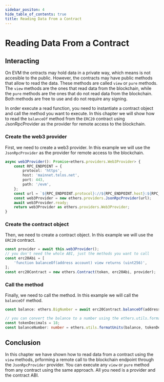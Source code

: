 ```yaml
---
sidebar_positon: 4
hide_table_of_contents: true
title: Reading Data From a Contract
---
```


# Reading Data From a Contract

## Interacting

On EVM the ontracts may hold data in a private way, which means is not accesible to the public. However, the contracts may have public methods that allow to read the data. These methods are called `view` or `pure` methods. The `view` methods are the ones that read data from the blockchain, while the `pure` methods are the ones that do not read data from the blockchain. Both methods are free to use and do not require any signing.

In order execute a read function, you need to instantiate a contract object and call the method you want to execute. In this chapter we will show how to read the `balanceOf` method from the `ERC20` contract using JsonRpcProvider as the provider for remote access to the blockchain.

### Create the web3 provider

First, we need to create a web3 provider. In this example we will use the `JsonRpcProvider` as the provider for remote access to the blockchain.

```typescript
async web3Provider(): Promise<ethers.providers.Web3Provider> {
    const RPC_ENDPOINT = {
        protocol: 'https',
        host: 'mainnet.telos.net',
        port: 443,
        path: '/evm',
    };
    const url = `${RPC_ENDPOINT.protocol}://${RPC_ENDPOINT.host}:${RPC_ENDPOINT.port}${RPC_ENDPOINT.path ?? ''}`;
    const web3Provider = new ethers.providers.JsonRpcProvider(url);
    await web3Provider.ready;
    return web3Provider as ethers.providers.Web3Provider;
}
```

### Create the contract object

Then, we need to create a contract object. In this example we will use the `ERC20` contract.

```typescript
const provider = await this.web3Provider();
// you don't need the whole ABI, just the methods you want to call
const erc20Abi = [
    'function balanceOf(address account) view returns (uint256)',
];
const erc20Contract = new ethers.Contract(token, erc20Abi, provider);
```

### Call the method

Finally, we need to call the method. In this example we will call the `balanceOf` method.

```typescript
const balance: ethers.BigNumber = await erc20Contract.balanceOf(address);

// you can convert the balance to a number using the ethers.utils.formatUnits method
const tokenDecimals = 18;
const balanceNumber: number = ethers.utils.formatUnits(balance, tokenDecimals);
```

## Conclusion

In this chapter we have shown how to read data from a contract using the `view` methods, prforming a remote call to the blockchain endpoint through the `JsonRpcProvider` provider. You can execute any `view` or `pure` method from any contract using the same approach. All you need is a provider and the contract ABI.
